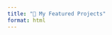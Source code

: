 ```yaml
---
title: "🚀 My Featured Projects"
format: html
---
```


<style>
/* Fade-in Animation */
.fade-in {
  animation: fadeIn 1.2s ease-in-out;
}
@keyframes fadeIn {
  0% { opacity: 0; transform: translateY(20px); }
  100% { opacity: 1; transform: translateY(0); }
}

/* Card Hover Effect */
.card:hover {
  transform: scale(1.03);
  box-shadow: 0px 8px 20px rgba(0, 0, 0, 0.2);
  transition: transform 0.3s ease, box-shadow 0.3s ease;
}
.card {
  transition: transform 0.3s ease, box-shadow 0.3s ease;
  border-radius: 10px;
}
</style>

<div class="container fade-in" style="max-width: 1200px; margin: auto;">

<div class="row row-cols-1 row-cols-md-2 g-4">

<div class="col">
<div class="card h-100 shadow-sm">
<div class="card-body">
<h4>📊 Data Analysis with Pandas</h4>
<p><strong>Skills:</strong> Data Cleaning, Manipulation, EDA<br>
<strong>Tools:</strong> Python, Pandas</p>
<p>This project focuses on using Pandas to clean, manipulate, and analyze large datasets.</p>
<a href="project1.html" class="btn btn-primary mt-2">View Project ➔</a>
</div>
</div>
</div>

<div class="col">
<div class="card h-100 shadow-sm">
<div class="card-body">
<h4>📈 Linear Regression Modeling</h4>
<p><strong>Skills:</strong> Predictive Modeling, Evaluation<br>
<strong>Tools:</strong> Python, scikit-learn</p>
<p>This project builds a linear regression model to predict outcomes and evaluate model performance.</p>
<a href="project2.html" class="btn btn-primary mt-2">View Project ➔</a>
</div>
</div>
</div>

<div class="col">
<div class="card h-100 shadow-sm">
<div class="card-body">
<h4>🌐 Web Scraping and Visualization</h4>
<p><strong>Skills:</strong> Web Scraping, Data Visualization<br>
<strong>Tools:</strong> Python, BeautifulSoup, Plotly</p>
<p>This project involves scraping website data and creating interactive visualizations.</p>
<a href="project3.html" class="btn btn-primary mt-2">View Project ➔</a>
</div>
</div>
</div>

<div class="col">
<div class="card h-100 shadow-sm">
<div class="card-body">
<h4>🗃️ SQL Integration</h4>
<p><strong>Skills:</strong> SQL Queries, Data Retrieval, Integration<br>
<strong>Tools:</strong> SQLite, Pandas, Jupyter</p>
<p>This project demonstrates integrating SQL queries into Python workflows using real-world data.</p>
<a href="project-sql.html" class="btn btn-primary mt-2">View Project ➔</a>
</div>
</div>
</div>

</div>
</div>
